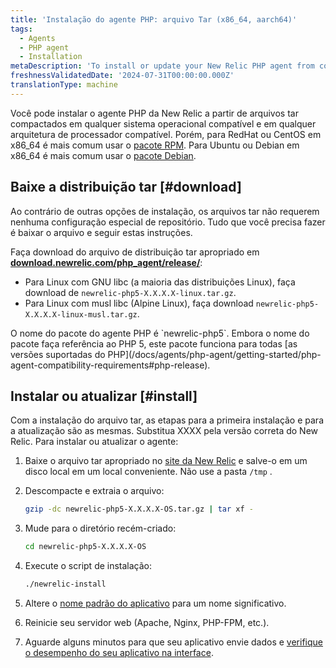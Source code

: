 ```yaml
---
title: 'Instalação do agente PHP: arquivo Tar (x86_64, aarch64)'
tags:
  - Agents
  - PHP agent
  - Installation
metaDescription: 'To install or update your New Relic PHP agent from compressed tar archives, start here.'
freshnessValidatedDate: '2024-07-31T00:00:00.000Z'
translationType: machine
---
```


Você pode instalar o agente PHP da New Relic a partir de arquivos tar compactados em qualquer sistema operacional compatível e em qualquer arquitetura de processador compatível. Porém, para RedHat ou CentOS em x86_64 é mais comum usar o [pacote RPM](/docs/agents/php-agent/installation/php-agent-installation-aws-linux-redhat-centos/). Para Ubuntu ou Debian em x86_64 é mais comum usar o [pacote Debian](/docs/agents/php-agent/installation/php-agent-installation-ubuntu-debian).

## Baixe a distribuição tar [#download]

Ao contrário de outras opções de instalação, os arquivos tar não requerem nenhuma configuração especial de repositório. Tudo que você precisa fazer é baixar o arquivo e seguir estas instruções.

Faça download do arquivo de distribuição tar apropriado em <DNT>**[download.newrelic.com/php_agent/release/](https://download.newrelic.com/php_agent/release/)**</DNT>:

* Para Linux com GNU libc (a maioria das distribuições Linux), faça download de `newrelic-php5-X.X.X.X-linux.tar.gz`.
* Para Linux com musl libc (Alpine Linux), faça download `newrelic-php5-X.X.X.X-linux-musl.tar.gz`.

<Callout variant="tip">
  O nome do pacote do agente PHP é `newrelic-php5`. Embora o nome do pacote faça referência ao PHP 5, este pacote funciona para todas [as versões suportadas do PHP](/docs/agents/php-agent/getting-started/php-agent-compatibility-requirements#php-release).
</Callout>

## Instalar ou atualizar [#install]

Com a instalação do arquivo tar, as etapas para a primeira instalação e para a atualização são as mesmas. Substitua XXXX pela versão correta do New Relic. Para instalar ou atualizar o agente:

1. Baixe o arquivo tar apropriado no [site da New Relic](https://download.newrelic.com/php_agent/release/) e salve-o em um disco local em um local conveniente. Não use a pasta `/tmp` .

2. Descompacte e extraia o arquivo:

   ```bash
   gzip -dc newrelic-php5-X.X.X.X-OS.tar.gz | tar xf -
   ```

3. Mude para o diretório recém-criado:

   ```bash
   cd newrelic-php5-X.X.X.X-OS
   ```

4. Execute o script de instalação:

   ```bash
   ./newrelic-install
   ```

5. Altere o [nome padrão do aplicativo](/docs/site/naming-your-application) para um nome significativo.

6. Reinicie seu servidor web (Apache, Nginx, PHP-FPM, etc.).

7. Aguarde alguns minutos para que seu aplicativo envie dados e [verifique o desempenho do seu aplicativo na interface](/docs/apm/applications-menu/monitoring/apm-overview-page).

<InstallFeedback/>
